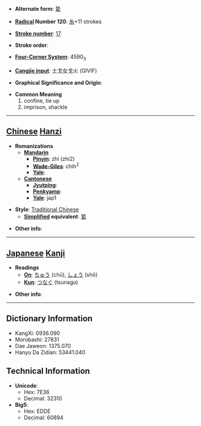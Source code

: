 * '''Alternate form''': [[絷]]

* '''[[Wiktionary:Chinese radical index| Radical]] Number 120''': [[Wiktionary:Chinese radical index 糸|糸]]+11 strokes

* '''[[Wiktionary:Chinese total strokes index|Stroke number]]''': [[Wiktionary:Chinese total strokes index 17|17]]

* '''Stroke order''': 

* '''[[Wiktionary:Chinese four corner index|Four-Corner System]]''': 4590<sub>3</sub>

* '''[[Wiktionary:Chinese Cangjie index|Cangjie input]]''': 土戈女戈火 (GIVIF)

* '''Graphical Significance and Origin''': 

* '''Common Meaning'''
*#confine, tie up
*# imprison, shackle


----

== [[Chinese]] [[Hanzi]] ==

* '''Romanizations'''
** '''[[Mandarin]]'''
*** '''[[Pinyin]]''': zhí (zhi2)
*** '''[[Wade-Giles]]''': chih<sup>2</sup>
*** '''[[Yale]]''': 
** '''[[Cantonese]]'''
*** '''[[Jyutping]]''':
*** '''[[Penkyamp]]''': 
*** '''[[Yale]]''': jap1

* '''Style''': [[Traditional Chinese]] 
** '''[[Simplified Chinese|Simplified]] equivalent''': [[絷]]

* '''Other info''': 

----

== [[Japanese]] [[Kanji]] ==

* '''Readings'''
** '''[[On]]''': [[ちゅう]] (chū), [[しょう]] (shō)
** '''[[Kun]]''': [[つなぐ]] (tsunagu)

* '''Other info''':  

----

== Dictionary Information ==

* KangXi: 0936.090
* Morobashi: 27831
* Dae Jaweon: 1375.070
* Hanyu Da Zidian: 53441.040

== Technical Information ==

* '''Unicode''':
** Hex: 7E36
** Decimal: 32310
* '''Big5''':
** Hex: EDDE
** Decimal: 60894
